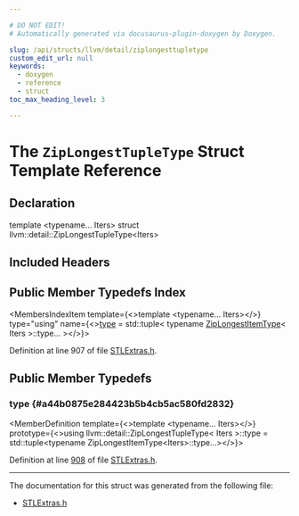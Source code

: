 ```yaml
---

# DO NOT EDIT!
# Automatically generated via docusaurus-plugin-doxygen by Doxygen.

slug: /api/structs/llvm/detail/ziplongesttupletype
custom_edit_url: null
keywords:
  - doxygen
  - reference
  - struct
toc_max_heading_level: 3

---
```





# The `ZipLongestTupleType` Struct Template Reference

<DoxygenPage pluginConfig={pluginConfig}>



## Declaration

<CodeBlock>template &lt;typename... Iters&gt;
struct llvm::detail::ZipLongestTupleType&lt;Iters&gt;</CodeBlock>

## Included Headers

<IncludesList>
<IncludesListItem
  filePath="llvm/ADT/STLExtras.h"
  permalink="/docs/api/files/include/include/llvm/include/llvm/adt/stlextras-h"
  isLocal="true" />
</IncludesList>

## Public Member Typedefs Index

<MembersIndex>

<MembersIndexItem
  template={<>template &lt;typename... Iters&gt;</>}
  type="using"
  name={<><a href="#a44b0875e284423b5b4cb5ac580fd2832">type</a> = std::tuple&lt; typename <a href="/docs/api/structs/llvm/detail/ziplongestitemtype">ZipLongestItemType</a>&lt; Iters &gt;::type... &gt;</>}>
</MembersIndexItem>

</MembersIndex>


Definition at line 907 of file <a href="/docs/api/files/include/include/llvm/include/llvm/adt/stlextras-h">STLExtras.h</a>.

<SectionDefinition>

## Public Member Typedefs

### type {#a44b0875e284423b5b4cb5ac580fd2832}

<MemberDefinition
  template={<>template &lt;typename... Iters&gt;</>}
  prototype={<>using llvm::detail::ZipLongestTupleType&lt; Iters &gt;::type =  std::tuple&lt;typename ZipLongestItemType&lt;Iters&gt;::type...&gt;</>}>

Definition at line <a href="/docs/api/files/include/include/llvm/include/llvm/adt/stlextras-h/#l00908">908</a> of file <a href="/docs/api/files/include/include/llvm/include/llvm/adt/stlextras-h">STLExtras.h</a>.
</MemberDefinition>

</SectionDefinition>

<hr/>

The documentation for this struct was generated from the following file:

<ul>
<li><a href="/docs/api/files/include/include/llvm/include/llvm/adt/stlextras-h">STLExtras.h</a></li>
</ul>

</DoxygenPage>
